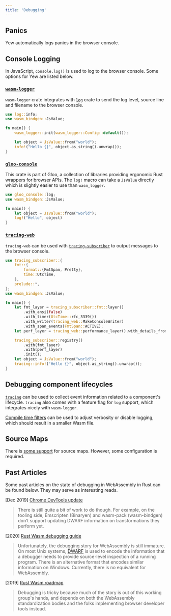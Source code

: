 ```yaml
---
title: 'Debugging'
---
```


## Panics

Yew automatically logs panics in the browser console.

## Console Logging

In JavaScript, `console.log()` is used to log to the browser console. Some options for Yew are listed below.

### [`wasm-logger`](https://crates.io/crates/wasm-logger)

`wasm-logger` crate integrates with [`log`](https://crates.io/crates/log) crate to send the log level, source line and filename to the browser console.

```rust ,ignore
use log::info;
use wasm_bindgen::JsValue;

fn main() {
    wasm_logger::init(wasm_logger::Config::default());

    let object = JsValue::from("world");
    info!("Hello {}", object.as_string().unwrap());
}
```

### [`gloo-console`](https://crates.io/crates/gloo-console)

This crate is part of Gloo, a collection of libraries providing ergonomic Rust wrappers for browser APIs.
The `log!` macro can take a `JsValue` directly which is slightly easier to use than `wasm_logger`.

```rust ,ignore
use gloo_console::log;
use wasm_bindgen::JsValue;

fn main() {
    let object = JsValue::from("world");
    log!("Hello", object)
}
```

### [`tracing-web`](https://crates.io/crates/tracing-web)

`tracing-web` can be used with [`tracing-subscriber`](https://crates.io/crates/tracing-subscriber) to output messages to the browser console.

```rust ,ignore
use tracing_subscriber::{
    fmt::{
        format::{FmtSpan, Pretty},
        time::UtcTime,
    },
    prelude::*,
};
use wasm_bindgen::JsValue;

fn main() {
    let fmt_layer = tracing_subscriber::fmt::layer()
        .with_ansi(false)
        .with_timer(UtcTime::rfc_3339())
        .with_writer(tracing_web::MakeConsoleWriter)
        .with_span_events(FmtSpan::ACTIVE);
    let perf_layer = tracing_web::performance_layer().with_details_from_fields(Pretty::default());

    tracing_subscriber::registry()
        .with(fmt_layer)
        .with(perf_layer)
        .init();
    let object = JsValue::from("world");
    tracing::info!("Hello {}", object.as_string().unwrap());
}
```

## Debugging component lifecycles

[`tracing`](https://crates.io/crates/tracing) can be used to collect event information related to a component's lifecycle. `tracing` also comes with a feature flag for `log` support, which integrates nicely with `wasm-logger`.

[Compile time filters](https://docs.rs/tracing/latest/tracing/level_filters/index.html#compile-time-filters) can be used to adjust verbosity or disable logging, which should result in a smaller Wasm file.

## Source Maps

There is [some support](https://developer.chrome.com/blog/wasm-debugging-2019/#enter-dwarf) for source maps.
However, some configuration is required.

## Past Articles

Some past articles on the state of debugging in WebAssembly in Rust can be found below. They may serve as interesting reads.

\[Dec 2019\] [Chrome DevTools update](https://developers.google.com/web/updates/2019/12/webassembly#the_future)

> There is still quite a bit of work to do though. For example, on the tooling side, Emscripten \(Binaryen\) and wasm-pack \(wasm-bindgen\) don’t support updating DWARF information on transformations they perform yet.

\[2020\] [Rust Wasm debugging guide](https://rustwasm.github.io/book/reference/debugging.html#using-a-debugger)

> Unfortunately, the debugging story for WebAssembly is still immature. On most Unix systems, [DWARF](http://dwarfstd.org/) is used to encode the information that a debugger needs to provide source-level inspection of a running program. There is an alternative format that encodes similar information on Windows. Currently, there is no equivalent for WebAssembly.

\[2019\] [Rust Wasm roadmap](https://rustwasm.github.io/rfcs/007-2019-roadmap.html#debugging)

> Debugging is tricky because much of the story is out of this working group's hands, and depends on both the WebAssembly standardization bodies and the folks implementing browser developer tools instead.
